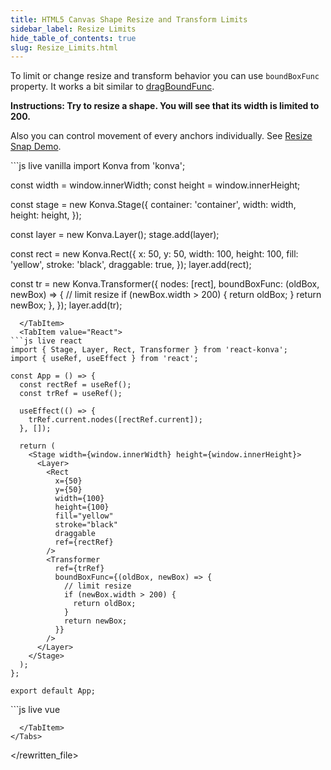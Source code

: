 ---
title: HTML5 Canvas Shape Resize and Transform Limits
sidebar_label: Resize Limits
hide_table_of_contents: true
slug: Resize_Limits.html
---

To limit or change resize and transform behavior you can use `boundBoxFunc` property.
It works a bit similar to [dragBoundFunc](/docs/drag_and_drop/Simple_Drag_Bounds.html).

**Instructions: Try to resize a shape. You will see that its width is limited to 200.**

Also you can control movement of every anchors individually. See [Resize Snap Demo](https://konvajs.org/docs/select_and_transform/Resize_Snaps.html).


<Tabs>
  <TabItem value="Vanilla" default>
```js live vanilla
import Konva from 'konva';

const width = window.innerWidth;
const height = window.innerHeight;

const stage = new Konva.Stage({
container: 'container',
width: width,
height: height,
});

const layer = new Konva.Layer();
stage.add(layer);

const rect = new Konva.Rect({
x: 50,
y: 50,
width: 100,
height: 100,
fill: 'yellow',
stroke: 'black',
draggable: true,
});
layer.add(rect);

const tr = new Konva.Transformer({
nodes: [rect],
boundBoxFunc: (oldBox, newBox) => {
// limit resize
if (newBox.width > 200) {
return oldBox;
}
return newBox;
},
});
layer.add(tr);

````
  </TabItem>
  <TabItem value="React">
```js live react
import { Stage, Layer, Rect, Transformer } from 'react-konva';
import { useRef, useEffect } from 'react';

const App = () => {
  const rectRef = useRef();
  const trRef = useRef();

  useEffect(() => {
    trRef.current.nodes([rectRef.current]);
  }, []);

  return (
    <Stage width={window.innerWidth} height={window.innerHeight}>
      <Layer>
        <Rect
          x={50}
          y={50}
          width={100}
          height={100}
          fill="yellow"
          stroke="black"
          draggable
          ref={rectRef}
        />
        <Transformer
          ref={trRef}
          boundBoxFunc={(oldBox, newBox) => {
            // limit resize
            if (newBox.width > 200) {
              return oldBox;
            }
            return newBox;
          }}
        />
      </Layer>
    </Stage>
  );
};

export default App;
````

  </TabItem>
  <TabItem value="Vue">
```js live vue
<template>
  <v-stage :config="stageSize">
    <v-layer>
      <v-rect
        :config="rectConfig"
        ref="rectRef"
      />
      <v-transformer
        :config="transformerConfig"
        ref="transformerRef"
      />
    </v-layer>
  </v-stage>
</template>

<script setup>
import { ref, onMounted } from 'vue';

const stageSize = {
  width: window.innerWidth,
  height: window.innerHeight
};

const rectConfig = {
  x: 50,
  y: 50,
  width: 100,
  height: 100,
  fill: 'yellow',
  stroke: 'black',
  draggable: true
};

const transformerConfig = {
  boundBoxFunc: (oldBox, newBox) => {
    // limit resize
    if (newBox.width > 200) {
      return oldBox;
    }
    return newBox;
  }
};

const rectRef = ref(null);
const transformerRef = ref(null);

onMounted(() => {
  transformerRef.value.getNode().nodes([rectRef.value.getNode()]);
});
</script>

```
  </TabItem>
</Tabs>
```

</rewritten_file>
